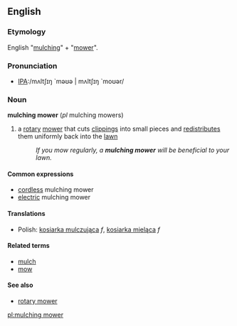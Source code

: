 ==English==

===Etymology===
English "[[mulching]]" + "[[mower]]".

===Pronunciation===
*[[Pronunciation guide|IPA]]:/mʌltʃɪŋ `məʊə | mʌltʃɪŋ `moʊər/

===Noun===
'''mulching mower''' (''pl'' mulching mowers)
# a [[rotary]] [[mower]] that cuts [[clipping]]s into small pieces and [[redistribute]]s them uniformly back into the [[lawn]] 
#: ''If you mow regularly, a '''mulching mower''' will be beneficial to your lawn.''

====Common expressions====
*[[cordless]] mulching mower
*[[electric]] mulching mower

====Translations====
*Polish: [[kosiarka mulczująca]] ''f'', [[kosiarka mieląca]] ''f''

====Related terms====
*[[mulch]]
*[[mow]]

====See also====
*[[rotary mower]]

[[pl:mulching mower]]